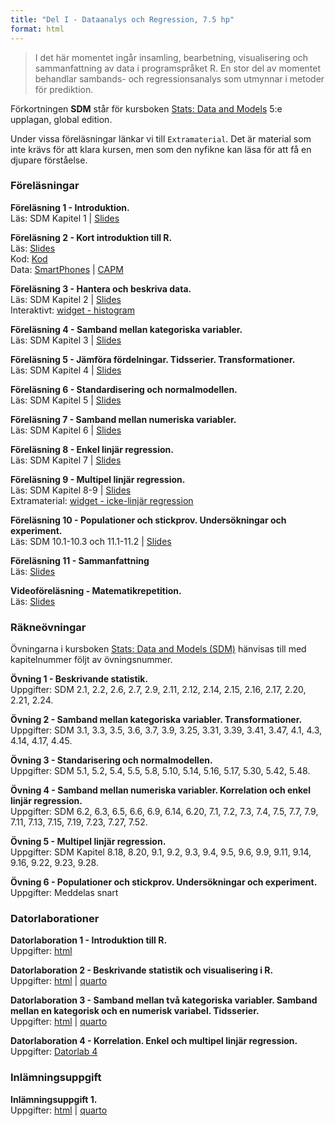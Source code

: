 ```yaml
---
title: "Del I - Dataanalys och Regression, 7.5 hp"
format: html
---
```


> I det här momentet ingår insamling, bearbetning, visualisering och sammanfattning av data i programspråket R. En stor del av momentet behandlar sambands- och regressionsanalys som utmynnar i metoder för prediktion.

Förkortningen **SDM** står för kursboken [Stats: Data and Models](https://nordics.pearson.com/products/stats-data-and-models-5th-global-edition-e-book?variant=42945920630933) 5:e upplagan, global edition.

Under vissa föreläsningar länkar vi till `Extramaterial`. Det är material som inte krävs för att klara kursen, men som den nyfikne kan läsa för att få en djupare förståelse.

### **Föreläsningar**

**Föreläsning 1 - Introduktion.**\
Läs: SDM Kapitel 1 | [Slides](/slides/F1Intro.pdf) 

**Föreläsning 2 - Kort introduktion till R. **\
Läs: [Slides](/slides/F2.pdf)\
Kod: [Kod](/slides/code/R_lecture_examples.R)\
Data: [SmartPhones](/datorlab/lab3/SmartPhones.RData) | [CAPM](/datorlab/lab3/CAPM_data.RData)

**Föreläsning 3 - Hantera och beskriva data.**\
Läs: SDM Kapitel 2 | [Slides](/slides/F3.pdf)\
Interaktivt: [widget - histogram](/observable/histogram.qmd)

**Föreläsning 4 - Samband mellan kategoriska variabler.**\
Läs: SDM Kapitel 3 | [Slides](/slides/F4.pdf) 

**Föreläsning 5 - Jämföra fördelningar. Tidsserier. Transformationer.**\
Läs: SDM Kapitel 4 | [Slides](/misc/larry.png) 

**Föreläsning 6 - Standardisering och normalmodellen.**\
Läs: SDM Kapitel 5 | [Slides](/misc/larry.png) 

**Föreläsning 7 - Samband mellan numeriska variabler.**\
Läs: SDM Kapitel 6 | [Slides](/misc/larry.png) 

**Föreläsning 8 - Enkel linjär regression.**\
Läs: SDM Kapitel 7 | [Slides](/misc/larry.png)

**Föreläsning 9 - Multipel linjär regression.**\
Läs: SDM Kapitel 8-9 | [Slides](/misc/larry.png)\
Extramaterial: [widget - icke-linjär regression](/observable/ickelinregression.qmd)

**Föreläsning 10 - Populationer och stickprov. Undersökningar och experiment.**\
Läs: SDM 10.1-10.3 och 11.1-11.2 | [Slides](/misc/larry.png) 

**Föreläsning 11 - Sammanfattning**\
Läs: [Slides](/misc/larry.png) 

**Videoföreläsning - Matematikrepetition.**\
Läs: [Slides](/misc/larry.png) 

### **Räkneövningar**

Övningarna i kursboken [Stats: Data and Models (SDM)](https://nordics.pearson.com/products/stats-data-and-models-5th-global-edition-e-book?variant=42945920630933) hänvisas till med kapitelnummer följt av övningsnummer.

**Övning 1 - Beskrivande statistik.**\
Uppgifter: SDM 2.1, 2.2, 2.6, 2.7, 2.9, 2.11, 2.12, 2.14, 2.15, 2.16, 2.17, 2.20, 2.21, 2.24. 

**Övning 2 - Samband mellan kategoriska variabler. Transformationer.**\
Uppgifter:  SDM 3.1, 3.3, 3.5, 3.6, 3.7, 3.9, 3.25, 3.31, 3.39, 3.41, 3.47, 4.1, 4.3, 4.14, 4.17, 4.45.

**Övning 3 - Standarisering och normalmodellen.**\
Uppgifter: SDM 5.1, 5.2, 5.4, 5.5, 5.8, 5.10, 5.14, 5.16, 5.17, 5.30, 5.42, 5.48.

**Övning 4 - Samband mellan numeriska variabler. Korrelation och enkel linjär regression.**\
Uppgifter:  SDM 6.2,  6.3, 6.5, 6.6, 6.9, 6.14, 6.20, 7.1, 7.2, 7.3, 7.4, 7.5, 7.7, 7.9, 7.11, 7.13, 7.15, 7.19, 7.23, 7.27, 7.52.

**Övning 5 - Multipel linjär regression.**\
Uppgifter: SDM Kapitel 8.18, 8.20, 9.1, 9.2, 9.3, 9.4, 9.5, 9.6, 9.9, 9.11, 9.14, 9.16, 9.22, 9.23, 9.28.

**Övning 6 - Populationer och stickprov. Undersökningar och experiment.**\
Uppgifter: Meddelas snart 

### **Datorlaborationer**

**Datorlaboration 1 - Introduktion till R.**\
Uppgifter: [html](/datorlab/lab1/DatorLab1.qmd)

**Datorlaboration 2 - Beskrivande statistik och visualisering i R.**\
Uppgifter: [html](/datorlab/lab2/DatorLab2.qmd) | <a href="https://github.com/StatisticsSU/SDA1/raw/main/datorlab/lab2/DatorLab2.qmd" download>quarto</a> 

**Datorlaboration 3 - Samband mellan två kategoriska variabler. Samband mellan en kategorisk och en numerisk variabel. Tidsserier.**\
Uppgifter: [html](/datorlab/lab3/DatorLab3.qmd) | <a href="https://github.com/StatisticsSU/SDA1/raw/main/datorlab/lab3/DatorLab3.qmd" download>quarto</a> 

**Datorlaboration 4 - Korrelation. Enkel och multipel linjär regression.**\
Uppgifter: [Datorlab 4](/misc/larry.png)

### **Inlämningsuppgift**

**Inlämningsuppgift 1.**\
Uppgifter: [html](/assignments/assignment1/Assignment1.qmd) | <a href="https://github.com/StatisticsSU/SDA1/raw/main/assignments/assignment1/Assignment1.qmd" download>quarto</a> 
